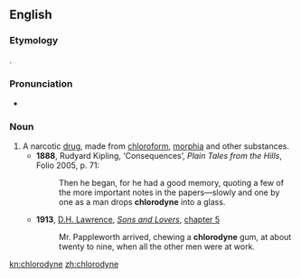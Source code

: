 ==English==
{{wikipedia|Chlorodyne}}
===Etymology===
{{blend|chloroform|anodyne}}.

===Pronunciation===
* {{IPA|/ˈklɒɹədaɪn/}}

===Noun===
{{en-noun}}

# A narcotic [[drug]], made from [[chloroform]], [[morphia]] and other substances.
#* '''1888''', Rudyard Kipling, ‘Consequences’, ''Plain Tales from the Hills'', Folio 2005, p. 71:
#*: Then he began, for he had a good memory, quoting a few of the more important notes in the papers—slowly and one by one as a man drops '''chlorodyne''' into a glass.
#*'''1913''', [[w:D. H. Lawrence|D.H. Lawrence]], ''[[s:Sons_and_Lovers|Sons and Lovers]]'', [[s:Sons and Lovers/Chapter V|chapter 5]]
#*:Mr. Pappleworth arrived, chewing a '''chlorodyne''' gum, at about twenty to nine, when all the other men were at work. 

[[kn:chlorodyne]]
[[zh:chlorodyne]]